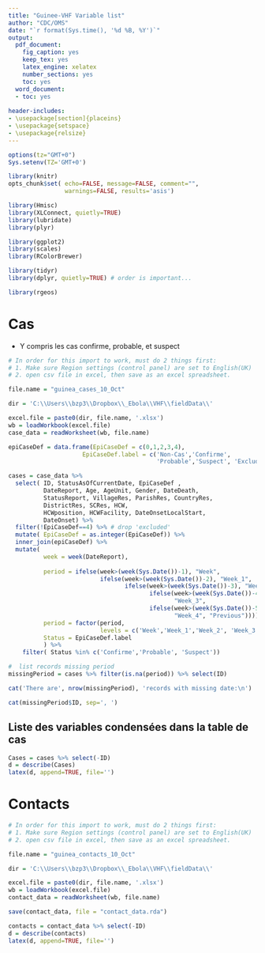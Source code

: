 ```yaml
---
title: "Guinee-VHF Variable list"
author: "CDC/OMS"
date: "`r format(Sys.time(), '%d %B, %Y')`"
output:
  pdf_document:
    fig_caption: yes
    keep_tex: yes
    latex_engine: xelatex
    number_sections: yes
    toc: yes
  word_document:
  - toc: yes
  
header-includes:
- \usepackage[section]{placeins}
- \usepackage{setspace}
- \usepackage{relsize}
---
```


```r
options(tz="GMT+0")
Sys.setenv(TZ='GMT+0')

library(knitr)
opts_chunk$set( echo=FALSE, message=FALSE, comment="", 
                warnings=FALSE, results='asis')

library(Hmisc)
library(XLConnect, quietly=TRUE)
library(lubridate)
library(plyr)

library(ggplot2)
library(scales)
library(RColorBrewer)

library(tidyr)
library(dplyr, quietly=TRUE) # order is important...

library(rgeos)
```

# Cas

- Y compris les cas confirme, probable, et suspect

```r

# In order for this import to work, must do 2 things first:
# 1. Make sure Region settings (control panel) are set to English(UK)
# 2. open csv file in excel, then save as an excel spreadsheet.

file.name = "guinea_cases_10_Oct"

dir = 'C:\\Users\\bzp3\\Dropbox\\_Ebola\\VHF\\fieldData\\'

excel.file = paste0(dir, file.name, '.xlsx') 
wb = loadWorkbook(excel.file)
case_data = readWorksheet(wb, file.name)
```

```r

epiCaseDef = data.frame(EpiCaseDef = c(0,1,2,3,4),
                     EpiCaseDef.label = c('Non-Cas','Confirme',
                                          'Probable','Suspect', 'Exclude'))

cases = case_data %>% 
  select( ID, StatusAsOfCurrentDate, EpiCaseDef , 
          DateReport, Age, AgeUnit, Gender, DateDeath, 
          StatusReport, VillageRes, ParishRes, CountryRes,
          DistrictRes, SCRes, HCW, 
          HCWposition, HCWFacility, DateOnsetLocalStart, 
          DateOnset) %>% 
  filter(!EpiCaseDef==4) %>% # drop 'excluded'
  mutate( EpiCaseDef = as.integer(EpiCaseDef)) %>%
  inner_join(epiCaseDef) %>%  
  mutate( 
          week = week(DateReport),
          
          period = ifelse(week>(week(Sys.Date())-1), "Week",
                          ifelse(week>(week(Sys.Date())-2), "Week_1",
                                 ifelse(week>(week(Sys.Date())-3), "Week_2",
                                        ifelse(week>(week(Sys.Date())-4), 
                                               "Week_3",
                                        ifelse(week>(week(Sys.Date())-5), 
                                               "Week_4", "Previous"))))),
          period = factor(period, 
                          levels = c('Week','Week_1','Week_2', 'Week_3', 'Week_4', 'Previous') ),
          Status = EpiCaseDef.label
          ) %>%
    filter( Status %in% c('Confirme','Probable', 'Suspect')) 

```

```r
#  list records missing period
missingPeriod = cases %>% filter(is.na(period)) %>% select(ID)

cat('There are', nrow(missingPeriod), 'records with missing date:\n')

cat(missingPeriod$ID, sep=', ')

```

## Liste des variables condensées dans la table de cas

```r

Cases = cases %>% select(-ID)
d = describe(Cases)
latex(d, append=TRUE, file='')
```

# Contacts

```r

# In order for this import to work, must do 2 things first:
# 1. Make sure Region settings (control panel) are set to English(UK)
# 2. open csv file in excel, then save as an excel spreadsheet.

file.name = "guinea_contacts_10_Oct"

dir = 'C:\\Users\\bzp3\\Dropbox\\_Ebola\\VHF\\fieldData\\'

excel.file = paste0(dir, file.name, '.xlsx') 
wb = loadWorkbook(excel.file)
contact_data = readWorksheet(wb, file.name)

save(contact_data, file = "contact_data.rda")
```


```r

contacts = contact_data %>% select(-ID)
d = describe(contacts)
latex(d, append=TRUE, file='')
```


